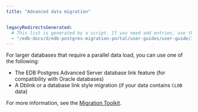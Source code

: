 ```yaml
---
title: "Advanced data migration"


legacyRedirectsGenerated:
  # This list is generated by a script. If you need add entries, use the `legacyRedirects` key.
  - "/edb-docs/d/edb-postgres-migration-portal/user-guides/user-guide/3.0.1/mp_advanced_data_migration.html"
---
```


<div id="mp_advanced_data_migration" class="registered_link"></div>

For larger databases that require a parallel data load, you can use one of the following:

-   The EDB Postgres Advanced Server database link feature (for compatibility with Oracle databases)
-   A Dblink or a database link style migration (if your data contains `CLOB` data)

For more information, see the [Migration Toolkit](/migration_toolkit/latest/).
